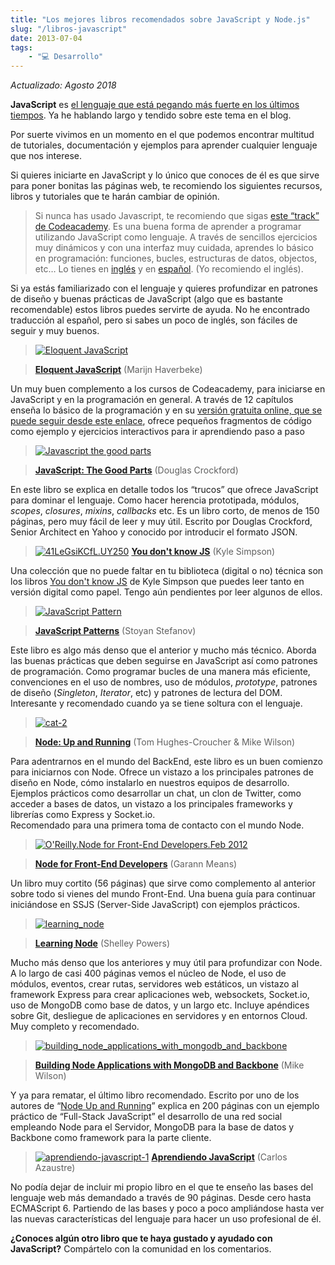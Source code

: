 ```yaml
---
title: "Los mejores libros recomendados sobre JavaScript y Node.js"
slug: "/libros-javascript"
date: 2013-07-04
tags:
    - "💻 Desarrollo"
---
```

*Actualizado: Agosto 2018*

**JavaScript** es [el lenguaje que está pegando más fuerte en los últimos tiempos](/javascript). Ya he hablando largo y tendido sobre este tema en el blog. 

Por suerte vivimos en un momento en el que podemos encontrar multitud de tutoriales, documentación y ejemplos para aprender cualquier lenguaje que nos interese.

Si quieres iniciarte en JavaScript y lo único que conoces de él es que sirve para poner bonitas las páginas web, te recomiendo los siguientes recursos, libros y tutoriales que te harán cambiar de opinión. 

>Si nunca has usado Javascript, te recomiendo que sigas [este “track” de Codeacademy](http://www.codecademy.com/tracks/javascript). Es una buena forma de aprender a programar utilizando JavaScript como lenguaje. A través de sencillos ejercicios muy dinámicos y con una interfaz muy cuidada, aprendes lo básico en programación: funciones, bucles, estructuras de datos, objectos, etc… Lo tienes en [inglés](http://www.codecademy.com/tracks/javascript) y en [español](http://www.codecademy.com/es/tracks/javascript-latinamerica). (Yo recomiendo el inglés).

Si ya estás familiarizado con el lenguaje y quieres profundizar en patrones de diseño y buenas prácticas de JavaScript (algo que es bastante recomendable) estos libros puedes servirte de ayuda. No he encontrado traducción al español, pero si sabes un poco de inglés, son fáciles de seguir y muy buenos.

>[![Eloquent JavaScript](./ejs_gt9otr.png)](http://www.amazon.es/gp/product/B004OEJNQ0/ref=as_li_tf_tl?ie=UTF8&camp=3626&creative=24790&creativeASIN=B004OEJNQ0&linkCode=as2&tag=pa0f-21)

>[**Eloquent JavaScript**](http://www.amazon.es/gp/product/B004OEJNQ0/ref=as_li_tf_tl?ie=UTF8&camp=3626&creative=24790&creativeASIN=B004OEJNQ0&linkCode=as2&tag=pa0f-21) (Marijn Haverbeke)

Un muy buen complemento a los cursos de Codeacademy, para iniciarse en JavaScript y en la programación en general. A través de 12 capítulos enseña lo básico de la programación y en su [versión gratuita online, que se puede seguir desde este enlace](http://eloquentjavascript.net/contents.html), ofrece pequeños fragmentos de código como ejemplo y ejercicios interactivos para ir aprendiendo paso a paso

>[![Javascript the good parts](./cat_ktdcta.gif)](http://www.amazon.es/gp/product/B0026OR2ZY/ref=as_li_ss_tl?ie=UTF8&camp=3626&creative=24822&creativeASIN=B0026OR2ZY&linkCode=as2&tag=pa0f-21) 

>[**JavaScript: The Good Parts**](http://www.amazon.es/gp/product/B0026OR2ZY/ref=as_li_ss_tl?ie=UTF8&camp=3626&creative=24822&creativeASIN=B0026OR2ZY&linkCode=as2&tag=pa0f-21) (Douglas Crockford)

En este libro se explica en detalle todos los “trucos” que ofrece JavaScript para dominar el lenguaje. Como hacer herencia prototipada, módulos, *scopes*, *closures*, *mixins*, *callbacks* etc. Es un libro corto, de menos de 150 páginas, pero muy fácil de leer y muy útil. Escrito por Douglas Crockford, Senior Architect en Yahoo y conocido por introducir el formato JSON.

>[![41LeGsiKCfL._UY250_](./41LeGsiKCfL._UY250_.jpg)](https://amzn.to/2MFtq6O)
>[**You don't know JS**](https://amzn.to/2MFtq6O) (Kyle Simpson)

Una colección que no puede faltar en tu biblioteca (digital o no) técnica son los libros [You don't know JS](https://amzn.to/2MFtq6O) de Kyle Simpson que puedes leer tanto en versión digital como papel. Tengo aún pendientes por leer algunos de ellos.

>[![JavaScript Pattern](./cat-1_lkvz5z.gif)](http://www.amazon.es/gp/product/B0046RERXE/ref=as_li_tf_tl?ie=UTF8&camp=3626&creative=24790&creativeASIN=B0046RERXE&linkCode=as2&tag=pa0f-21)

>[**JavaScript Patterns**](http://www.amazon.es/gp/product/B0046RERXE/ref=as_li_tf_tl?ie=UTF8&camp=3626&creative=24790&creativeASIN=B0046RERXE&linkCode=as2&tag=pa0f-21) (Stoyan Stefanov)

Este libro es algo más denso que el anterior y mucho más técnico. Aborda las buenas prácticas que deben seguirse en JavaScript así como patrones de programación. Como programar bucles de una manera más eficiente, convenciones en el uso de nombres, uso de módulos, *prototype*, patrones de diseño (*Singleton*, *Iterator*, etc) y patrones de lectura del DOM. Interesante y recomendado cuando ya se tiene soltura con el lenguaje.

>[![cat-2](./cat-2_v4iv9h.gif)](http://www.amazon.es/gp/product/B007XF8PJS/ref=as_li_tf_tl?ie=UTF8&camp=3626&creative=24790&creativeASIN=B007XF8PJS&linkCode=as2&tag=pa0f-21)

>[**Node: Up and Running**](http://www.amazon.es/gp/product/B007XF8PJS/ref=as_li_tf_tl?ie=UTF8&camp=3626&creative=24790&creativeASIN=B007XF8PJS&linkCode=as2&tag=pa0f-21) (Tom Hughes-Croucher & Mike Wilson)

Para adentrarnos en el mundo del BackEnd, este libro es un buen comienzo para iniciarnos con Node. Ofrece un vistazo a los principales patrones de diseño en Node, cómo instalarlo en nuestros equipos de desarrollo. Ejemplos prácticos como desarrollar un chat, un clon de Twitter, como acceder a bases de datos, un vistazo a los principales frameworks y librerías como Express y Socket.io.  
Recomendado para una primera toma de contacto con el mundo Node.

>[![O'Reilly.Node for Front-End Developers.Feb 2012](./OReilly_Node-for-Front-End-Developers_Feb-2012_i8faaa.gif)](http://www.amazon.es/gp/product/B0073U0XFM/ref=as_li_tf_tl?ie=UTF8&camp=3626&creative=24790&creativeASIN=B0073U0XFM&linkCode=as2&tag=pa0f-21)

>[**Node for Front-End Developers**](http://www.amazon.es/gp/product/B0073U0XFM/ref=as_li_tf_tl?ie=UTF8&camp=3626&creative=24790&creativeASIN=B0073U0XFM&linkCode=as2&tag=pa0f-21) (Garann Means)

Un libro muy cortito (56 páginas) que sirve como complemento al anterior sobre todo si vienes del mundo Front-End. Una buena guía para continuar iniciándose en SSJS (Server-Side JavaScript) con ejemplos prácticos.

>[![learning_node](./learning_node_w3rjah.jpg)](http://www.amazon.es/gp/product/B0092UB15W/ref=as_li_tf_tl?ie=UTF8&camp=3626&creative=24790&creativeASIN=B0092UB15W&linkCode=as2&tag=pa0f-21)

>[**Learning Node**](http://www.amazon.es/gp/product/B0092UB15W/ref=as_li_tf_tl?ie=UTF8&camp=3626&creative=24790&creativeASIN=B0092UB15W&linkCode=as2&tag=pa0f-21) (Shelley Powers)

Mucho más denso que los anteriores y muy útil para profundizar con Node. A lo largo de casi 400 páginas vemos el núcleo de Node, el uso de módulos, eventos, crear rutas, servidores web estáticos, un vistazo al framework Express para crear aplicaciones web, websockets, Socket.io, uso de MongoDB como base de datos, y un largo etc. Incluye apéndices sobre Git, desliegue de aplicaciones en servidores y en entornos Cloud.  
Muy completo y recomendado.

>[![building_node_applications_with_mongodb_and_backbone](./building_node_applications_with_mongodb_and_backbone_ahutid.jpg)](http://www.amazon.es/gp/product/B00AMT35TC/ref=as_li_tf_tl?ie=UTF8&camp=3626&creative=24790&creativeASIN=B00AMT35TC&linkCode=as2&tag=pa0f-21) 

>[**Building Node Applications with MongoDB and Backbone**](http://www.amazon.es/gp/product/B00AMT35TC/ref=as_li_tf_tl?ie=UTF8&camp=3626&creative=24790&creativeASIN=B00AMT35TC&linkCode=as2&tag=pa0f-21) (Mike Wilson)

Y ya para rematar, el último libro recomendado. Escrito por uno de los autores de “[Node Up and Running](http://www.amazon.es/gp/product/B007XF8PJS/ref=as_li_tf_tl?ie=UTF8&camp=3626&creative=24790&creativeASIN=B007XF8PJS&linkCode=as2&tag=pa0f-21)” explica en 200 páginas con un ejemplo práctico de “Full-Stack JavaScript” el desarrollo de una red social empleando Node para el Servidor, MongoDB para la base de datos y Backbone como framework para la parte cliente.

>[![aprendiendo-javascript-1](./aprendiendo-javascript-1.png)](https://leanpub.com/aprendiendo-javascript)
>[**Aprendiendo JavaScript**](https://leanpub.com/aprendiendo-javascript) (Carlos Azaustre)

No podía dejar de incluir mi propio libro en el que te enseño las bases del lenguaje web más demandado a través de 90 páginas. Desde cero hasta ECMAScript 6. Partiendo de las bases y poco a poco ampliándose hasta ver las nuevas características del lenguaje para hacer un uso profesional de él.

**¿Conoces algún otro libro que te haya gustado y ayudado con JavaScript?**
Compártelo con la comunidad en los comentarios.
